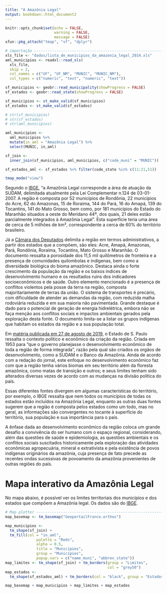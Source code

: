 ```yaml
---
title: "A Amazônia Legal"
output: bookdown::html_document2
---
```


```r
knitr::opts_chunk$set(echo = FALSE,
                      warning = FALSE,
                      message = FALSE)
xfun::pkg_attach("tmap", "sf", "dplyr")
```


```r
# importação -------------------------------------------------------------
xls_file <- "dados/lista_de_municipios_da_amazonia_legal_2014.xls"
aml_municipios <- readxl::read_xls(
  xls_file,
  skip = 2,
  col_names = c("UF", "UF_NM", "MUNIC", "MUNIC_NM"),
  col_types = c("numeric", "text", "numeric", "text"))

sf_municipios <- geobr::read_municipality(showProgress = FALSE)
sf_estados <- geobr::read_state(showProgress = FALSE)
```


```r
sf_municipios <- st_make_valid(sf_municipios)
sf_estados <- st_make_valid(sf_estados)

# str(sf_municipios)
# str(sf_estados)
# str(aml_municipios)

aml_municipios <-
  aml_municipios %>%
  mutate(in_aml = "Amazônia Legal") %>%
  select(MUNIC, in_aml)

sf_join <-
  inner_join(sf_municipios, aml_municipios, c("code_muni" = "MUNIC"))

sf_estados_aml <- sf_estados %>% filter(code_state %in% c(11:21,51))

tmap_mode("view")
```


Segundo o [IBGE][1], "a Amazônia Legal corresponde a área de atuação da SUDAM, delimitada atualmente pela Lei Complementar n.124 de 03-01-2007. A região é composta por 52 municípios de Rondônia, 22 municípios do Acre, 62 do Amazonas, 15 de Roraima, 144 do Pará, 16 do Amapá, 139 do Tocantins, 141 do Mato Grosso, bem como, por 181 municípios do Estado do Maranhão situados a oeste do Meridano 44º, dos quais, 21 deles estão parcialmente integrados à Amazônia Legal". Esta superfície teria uma área de cerca de 5 milhões de km², correspondente a cerca de 60% do território brasileiro.

Já a [Câmara dos Deputados][2] delimita a região em termos administrativos, a partir dos estados que a compõem, são eles: Acre, Amapá, Amazonas, Pará, Rondônia, Roraima, Tocantins, Mato Grosso e Maranhão. O documento ressalta a porosidade dos 11,5 mil quilômetros de fronteira e a presença de comunidades quilombolas e indígenas, bem como a diversidade biológica do bioma amazônico. Destaca ainda o forte crescimento da população da região e os baixos índices de desenvolvimento humano e os resultados ruins dos indicadores socioeconômicos e de saúde. Outro elemento mencionado é a presença de conflitos violentos pela posse da terra na região, composta majoritariamente de terras da união. O sistema de transportes é precário, com dificuldade de atender as demandas da região, com reduzida malha rodoviária reduzida e em sua maioria não pavimentada. Grande destaque é dado para o potencial de geração de energia hidrelétrica, embora não se faça menção aos conflitos sociais e impactos ambientais gerados pela exploração desta fonte. O documento limita-se a listar os grupos indígenas que habitam os estados da região e a sua população total.

Em [matéria publicada em 27 de agosto de 2019][3], o Estado de S. Paulo ressalta o contexto político e econômico da criação da região. Criada em 1953 para "que o governo planejasse o desenvolvimento econômico de toda a região de forma integrada", razão pela qual são criados os orgãos de desenvolvimento, como a SUDAM e o Banco da Amazônia. Ainda de acordo com a redação do jornal, este enfoque no desenvolvimento econômico faz com que a região tenha vários biomas em seu território além da floresta amazônica, como matas de transição e outros; e seus limites tenham sido alterados diversas vezes de acordo com as mudanças na divisão política do país.

Essas diferentes fontes divergem em algumas características do território, por exemplo, o IBGE ressalta que nem todos os municípios de todas os estados estão incluídos na Amazônia Legal, enquanto as outras duas fontes sugerem que a região é composta pelos estados como um todo, mas no geral, as informações são convergentes no tocante à superfície do território, sua população e sua importância para o país.

A ênfase dada ao desenvolvimento econômico da região coloca um grande desafio a convivência do ser humano com o espaço regional, considerando, além das questões de saúde e epidemiologia, as questões ambientais e os conflitos sociais suscitados historicamente pela exploração das atividades econômicas agropecuária, mineral e extrativista e pela existência de povos indígenas originários da amazônia, cuja presença de fato precede as recentes ondas sucessivas de povoamento da amazônia provenientes de outras regiões do país.

# Mapa interativo da Amazônia Legal

No mapa abaixo, é possível ver os limites territoriais dos municípios e dos estados que compõem a Amazônia legal. Os dados são do [IBGE][4].

```r
# Map plotter -----------------------------------------------------------
map_basemap <- tm_basemap("GeoportailFrance.orthos")

map_municipios <-
  tm_shape(sf_join) +
  tm_fill(col = "in_aml",
              palette = "Reds",
              alpha = 0.5,
              title = "Municípios",
              group = "Municípios",
              popup.vars = c("name_muni", "abbrev_state"))
map_limites <- tm_shape(sf_join) + tm_borders(group = "Limites",
                                              col = "grey50")
map_estados <-
  tm_shape(sf_estados_aml) + tm_borders(col = "black", group = "Estados")

map_basemap + map_municipios + map_limites + map_estados
```


[1]: https://www.ibge.gov.br/geociencias/cartas-e-mapas/mapas-regionais/15819-amazonia-legal.html?=&t=o-que-e
[2]: https://www2.camara.leg.br/atividade-legislativa/comissoes/comissoes-permanentes/cindra/amazonia-legal/mais-informacoes-sobre-a-amazonia-legal
[3]: https://sustentabilidade.estadao.com.br/noticias/geral,o-que-e-a-amazonia-legal,70002984530
[4]: https://www.ibge.gov.br/geociencias/organizacao-do-territorio/malhas-territoriais.html
